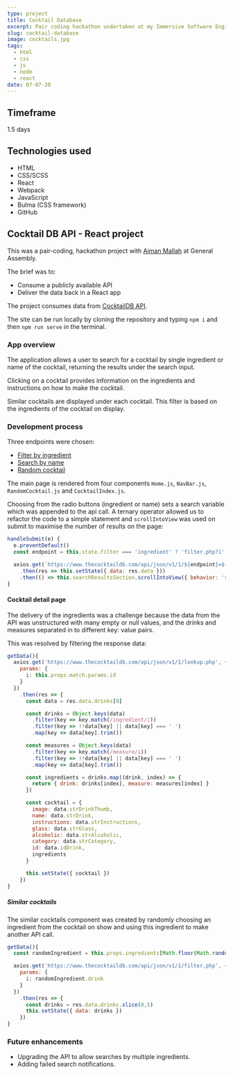 ```yaml
---
type: project
title: Cocktail Database
excerpt: Pair coding hackathon undertaken at my Immersive Software Engineering Course at General Assembly London.
slug: cocktail-database
image: cocktails.jpg
tags:
  - html
  - css
  - js
  - node
  - react
date: 07-07-20
---
```


[githubrepo]: https://github.com/richyarwood/GA-SEI-project-02

## Timeframe
1.5 days

## Technologies used
* HTML
* CSS/SCSS
* React
* Webpack
* JavaScript
* Bulma (CSS framework)
* GitHub

## Cocktail DB API - React project
This was a pair-coding, hackathon project with [Aiman Mallah](https://github.com/aimanmallah) at General Assembly.

The brief was to:
* Consume a publicly available API
* Deliver the data back in a React app

The project consumes data from [CocktailDB API](https://www.thecocktaildb.com/api.php).

The site can be run locally by cloning the repository and typing ```npm i``` and then ```npm run serve``` in the terminal.

### App overview

The application allows a user to search for a cocktail by single ingredient or name of the cocktail, returning the results under the search input.

Clicking on a cocktail provides information on the ingredients and instructions on how to make the cocktail.

Similar cocktails are displayed under each cocktail. This filter is based on the ingredients of the cocktail on display.

### Development process

Three endpoints were chosen:

* [Filter by ingredient](https://www.thecocktaildb.com/api/json/v1/1/filter.php?i=Gin)
* [Search by name](https://www.thecocktaildb.com/api/json/v1/1/search.php?s=margarita)
* [Random cocktail](https://www.thecocktaildb.com/api/json/v1/1/random.php)

The main page is rendered from four components ```Home.js```, ```NavBar.js```, ```RandomCocktail.js``` and ```CocktailIndex.js```.

Choosing from the radio buttons (ingredient or name) sets a search variable which was appended to the api call. A ternary operator allowed us to refactor the code to a simple statement and ```scrollIntoView``` was used on submit to maximise the number of results on the page:

```jsx
handleSubmit(e) {
  e.preventDefault()
  const endpoint = this.state.filter === 'ingredient' ? 'filter.php?i' : 'search.php?s'

  axios.get(`https://www.thecocktaildb.com/api/json/v1/1/${endpoint}=${this.state.search.searchInput}`)
    .then(res => this.setState({ data: res.data }))
    .then(() => this.searchResultsSection.scrollIntoView({ behavior: 'smooth', block: 'start' }))
}
```

#### Cocktail detail page

The delivery of the ingredients was a challenge because the data from the API was unstructured with many empty or null values, and the drinks and measures separated in to different key: value pairs.

This was resolved by filtering the response data:

```jsx
getData(){
  axios.get('https://www.thecocktaildb.com/api/json/v1/1/lookup.php', {
    params: {
      i: this.props.match.params.id
    }
  })
    .then(res => {
      const data = res.data.drinks[0]

      const drinks = Object.keys(data)
        .filter(key => key.match(/ingredient/i))
        .filter(key => !!data[key] || data[key] === ' ')
        .map(key => data[key].trim())

      const measures = Object.keys(data)
        .filter(key => key.match(/measure/i))
        .filter(key => !!data[key] || data[key] === ' ')
        .map(key => data[key].trim())

      const ingredients = drinks.map((drink, index) => {
        return { drink: drinks[index], measure: measures[index] }
      })

      const cocktail = {
        image: data.strDrinkThumb,
        name: data.strDrink,
        instructions: data.strInstructions,
        glass: data.strGlass,
        alcoholic: data.strAlcoholic,
        category: data.strCategory,
        id: data.idDrink,
        ingredients
      }

      this.setState({ cocktail })
    })
}
```

##### Similar cocktails

The similar cocktails component was created by randomly choosing an ingredient from the cocktail on show and using this ingredient to make another API call.

```jsx
getData(){
  const randomIngredient = this.props.ingredients[Math.floor(Math.random() * this.props.ingredients.length)]

  axios.get('https://www.thecocktaildb.com/api/json/v1/1/filter.php', {
    params: {
      i: randomIngredient.drink
    }
  })
    .then(res => {
      const drinks = res.data.drinks.slice(0,5)
      this.setState({ data: drinks })
    })
}
```

### Future enhancements
* Upgrading the API to allow searches by multiple ingredients.
* Adding failed search notifications.